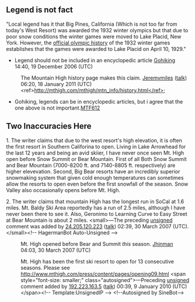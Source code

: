 <article id="8513812" title=Talk:Mountain High>
	<talkpage id="8513812" title="Talk:Mountain High">
{{Ski}}
==Legend is not fact==
&quot;Local legend has it that Big Pines, California (Which is not too far from today's West Resort) was awarded the 1932 winter olympics but that  due to poor snow conditions the winter games were moved to Lake Placid, New York. However, the [http://www.aafla.org/6oic/OfficialReports/1932/1932w.pdf official olympic history] of the 1932 winter games establishes that the games were awarded to 
Lake Placid on April 10, 1929.&quot;

*Legend should not be included in an encyclopedic article [[User:Gohiking|Gohiking]] 14:40, 19 December 2006 (UTC)
:The Mountain High history page makes this claim.  [[User:Jeremymiles|Jeremymiles]] ([[User talk:Jeremymiles|talk]]) 06:20, 18 January 2011 (UTC)&lt;ref&gt;http://mthigh.com/mthigh/mtn_info/history.html&lt;/ref&gt;
* Gohiking, legends can be in encyclopedic articles, but i agree that the one above is not important.[[User:MTF612|MTF612]]

==Two Inaccuracies Here==

1. The writer claims that due to the west resort's high elevation, it is often the first resort in Southern Califorina to open. Living in Lake Arrowhead for the last 12 years and being an avid skiier, I have never once seen Mt. High open before Snow Summit or Bear Mountain. First of all Both Snow Summit and Bear Mountain (7000-8200 ft. and 7140-8805 ft. respectively) are higher elevevation. Second, Big Bear resorts have an incredibly superior snowmaking system that given cold enough temperatures can sometimes allow the resorts to open even before the first snowfall of the season. Snow Valley also occasionally opens before Mt. High.

2. The writer claims that mountain High has the longest run in SoCal at 1.6 miles. Mt. Baldy Ski Area reportedly has a run of 2.5 miles, although I have never been there to see it. Also, Geronimo to Learning Curve to Easy Street at Bear Mountain is about 2 miles. &lt;small&gt;—The preceding [[Wikipedia:Sign your posts on talk pages|unsigned]] comment was added by [[Special:Contributions/24.205.120.223|24.205.120.223]] ([[User talk:24.205.120.223|talk]]) 02:39, 30 March 2007 (UTC).&lt;/small&gt;&lt;!-- HagermanBot Auto-Unsigned --&gt;

:Mt. High opened before Bear and Summit ''this'' season. [[User:Jhinman|Jhinman]] 04:03, 30 March 2007 (UTC)

:Mt. High has been the first ski resort to open for 13 consecutive seasons.  Please see http://www.mthigh.com/press/content/pages/opening09.html  &lt;span style=&quot;font-size: smaller;&quot; class=&quot;autosigned&quot;&gt;—Preceding [[Wikipedia:Signatures|unsigned]] comment added by [[Special:Contributions/192.223.163.5|192.223.163.5]] ([[User talk:192.223.163.5|talk]]) 00:39, 9 January 2010 (UTC)&lt;/span&gt;&lt;!-- Template:UnsignedIP --&gt; &lt;!--Autosigned by SineBot--&gt;
	</talkpage>
</article>